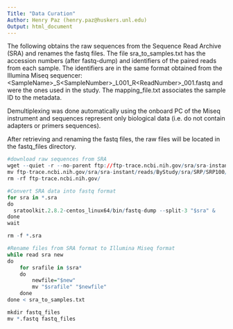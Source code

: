 ```yaml
---
Title: "Data Curation"
Author: Henry Paz (henry.paz@huskers.unl.edu)
Output: html_document
---
```


The following obtains the raw sequences from the Sequence Read Archive (SRA) and renames the fastq files. The file sra_to_samples.txt has the accession numbers (after fastq-dump) and identifiers of the paired reads from each sample. The identifiers are in the same format obtained from the Illumina Miseq sequencer: \<SampleName>_S\<SampleNumber>_L001_R\<ReadNumber>_001.fastq and were the ones used in the study. The mapping_file.txt associates the sample ID to the metadata.

Demultiplexing was done automatically using the onboard PC of the Miseq instrument and sequences represent only biological data (i.e. do not contain adapters or primers sequences). 

After retrieving and renaming the fastq files, the raw files will be located in the fastq_files directory.

```r
#download raw sequences from SRA
wget --quiet -r --no-parent ftp://ftp-trace.ncbi.nih.gov/sra/sra-instant/reads/ByStudy/sra/SRP/SRP100/SRP100776/
mv ftp-trace.ncbi.nih.gov/sra/sra-instant/reads/ByStudy/sra/SRP/SRP100/SRP100776/*/*.sra ./
rm -rf ftp-trace.ncbi.nih.gov/

#Convert SRA data into fastq format
for sra in *.sra
do
  sratoolkit.2.8.2-centos_linux64/bin/fastq-dump --split-3 "$sra" &
done
wait

rm -f *.sra

#Rename files from SRA format to Illumina Miseq format
while read sra new
do
    for srafile in $sra*
    do
        newfile="$new"
        mv "$srafile" "$newfile" 
    done
done < sra_to_samples.txt

mkdir fastq_files
mv *.fastq fastq_files
```